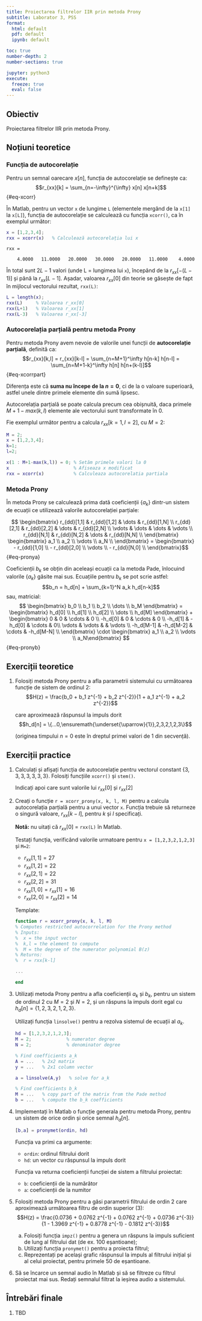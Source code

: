 ```yaml
---
title: Proiectarea filtrelor IIR prin metoda Prony
subtitle: Laborator 3, PSS
format: 
  html: default
  pdf: default
  ipynb: default

toc: true
number-depth: 2
number-sections: true

jupyter: python3
execute:
  freeze: true
  eval: false
---
```


\newcommand*{\underuparrow}[1]{\ensuremath{\underset{\uparrow}{#1}}} 

## Obiectiv

Proiectarea filtrelor IIR prin metoda Prony.

## Noțiuni teoretice

### Funcția de autocorelație

Pentru un semnal oarecare $x[n]$, funcția de autocorelație se definește ca:
$$r_{xx}[k] = \sum_{n=-\infty}^{\infty} x[n] x[n+k]$${#eq-xcorr}

În Matlab, pentru un vector `x` de lungime `L` (elementele mergând de la `x[1]` la `x[L]`), 
funcția de autocorelație se calculează cu funcția  `xcorr()`, ca în  exemplul următor:

```matlab
x = [1,2,3,4];
rxx = xcorr(x)   % Calculează autocorelația lui x
```

    rxx =
    
        4.0000   11.0000   20.0000   30.0000   20.0000   11.0000    4.0000
    

În total sunt $2L-1$ valori (unde L = lungimea lui `x`), începând de la $r_{xx}[-(L-1)]$ și până la $r_{xx}[L-1]$. 
Așadar, valoarea $r_{xx}[0]$ din teorie se găsește de fapt în mijlocul vectorului rezultat, `rxx(L)`:

```matlab
L = length(x);
rxx(L)     % Valoarea r_xx[0] 
rxx(L+1)   % Valoarea r_xx[1] 
rxx(L-3)   % Valoarea r_xx[-3] 
```

### Autocorelația parțială pentru metoda Prony

Pentru metoda Prony avem nevoie de valorile unei funcții de **autocorelație parțială**, definită ca:
$$r_{xx}[k,l] = r_{xx}[k-l] = \sum_{n=M+1}^\infty h[n-k] h[n-l] = \sum_{n=M+1-k}^\infty h[n] h[n+(k-l)]$${#eq-xcorrpart}

Diferența este că **suma nu începe de la $n=0$**, ci de la o valoare superioară, astfel unele dintre primele elemente din sumă lipsesc.

Autocorelația parțială se poate calcula precum cea obișnuită, daca primele $M + 1 - max(k,l)$ elemente ale vectorului sunt transformate în 0.

Fie exemplul următor pentru a calcula $r_{xx}[k=1, l=2]$, cu $M=2$:


```matlab
M = 2;
x = [1,2,3,4];
k=1;
l=2;

x(1 : M+1-max(k,l)) = 0; % Setăm primele valori la 0
x                        % Afiseaza x modificat
rxx = xcorr(x)           % Calculeaza autocorelatia partiala
```

### Metoda Prony

În metoda Prony se calculează prima dată coeficienții $\{a_k\}$ dintr-un sistem de ecuații ce utilizează valorile autocorelației parțiale:

$$
\begin{bmatrix}
r_{dd}[1,1] & r_{dd}[1,2] & \dots & r_{dd}[1,N] \\
r_{dd}[2,1] & r_{dd}[2,2] & \dots & r_{dd}[2,N] \\
\vdots & \dots & \dots & \vdots \\ 
r_{dd}[N,1] & r_{dd}[N,2] & \dots & r_{dd}[N,N] \\
\end{bmatrix}
\begin{bmatrix} 
a_1 \\ 
a_2 \\ 
\vdots \\ 
a_N \\ 
\end{bmatrix}
= 
\begin{bmatrix} 
- r_{dd}[1,0] \\ 
- r_{dd}[2,0] \\ 
\vdots \\ 
- r_{dd}[N,0] \\ 
\end{bmatrix}$${#eq-pronya}


Coeficienții $b_k$ se obțin din aceleași ecuații ca la metoda Pade, înlocuind valorile $\{a_k\}$ găsite mai sus.
Ecuațiile pentru $b_k$ se pot scrie astfel:
$$b_n = h_d[n] + \sum_{k=1}^N a_k h_d[n-k]$$
sau, matricial:
$$
\begin{bmatrix} b_0 \\ b_1 \\ b_2  \\ \dots \\ b_M \end{bmatrix}
= 
\begin{bmatrix} h_d[0] \\ h_d[1] \\ h_d[2] \\ \dots \\ h_d[M] \end{bmatrix}
+ 
\begin{bmatrix} 
0 & 0 & \cdots & 0 \\ 
-h_d[0] & 0 & \cdots & 0 \\ 
-h_d[1] & -h_d[0] & \cdots & 0\\ 
\vdots & \vdots & & \vdots \\ 
-h_d[M-1] & -h_d[M-2] & \cdots & -h_d[M-N] \\ 
\end{bmatrix}
\cdot
\begin{bmatrix} a_1 \\ a_2 \\ \vdots \\ a_N\end{bmatrix}
$${#eq-pronyb}



## Exerciții teoretice

1. Folosiți metoda Prony pentru a afla parametrii sistemului cu următoarea funcție de sistem de ordinul 2:
   $$H(z) = \frac{b_0 + b_1 z^{-1} + b_2 z^{-2}}{1 + a_1 z^{-1} + a_2 z^{-2}}$$

   care aproximează răspunsul la impuls dorit
   $$h_d[n] = \{...0,\underuparrow{1},2,3,2,1,2,3\}$$
   
   (originea timpului $n=0$ este în dreptul primei valori de 1 din secvență).


## Exerciții practice

1. Calculați și afișați funcția de autocorelație pentru vectorul constant $\{3, 3, 3, 3, 3, 3, 3\}$.
   Folosiți funcțiile `xcorr()` și `stem()`.

   Indicați apoi care sunt valorile lui $r_{xx}[0]$ și $r_{xx}[2]$

2. Creați o funcție `r = xcorr_prony(x, k, l, M)` pentru a calcula autocorelația parțială pentru a unui vector `x`.
   Funcția trebuie să returneze o singură valoare, $r_{xx}[k-l]$, pentru $k$ și $l$ specificați.

   **Notă:** nu uitați că $r_{xx}[0]$ = `rxx(L)` în Matlab.

    Testați funcția, verificând valorile urmatoare pentru `x = [1,2,3,2,1,2,3]` și `M=2`:
    - $r_{xx}[1,1] = 27$
    - $r_{xx}[1,2] = 22$
    - $r_{xx}[2,1] = 22$
    - $r_{xx}[2,2] = 31$
    - $r_{xx}[1,0] = r_{xx}[1] = 16$
    - $r_{xx}[2,0] = r_{xx}[2] = 14$

    Template:

    ```matlab
    function r = xcorr_prony(x, k, l, M)
    % Computes restricted autocorrelation for the Prony method
    % Inputs:
    %  x = the input vector
    %  k,l = the element to compute
    %  M = the degree of the numerator polynomial B(z)
    % Returns:
    %  r = rxx[k-l]

    ...

    end
    ```

3. Utilizați metoda Prony pentru a afla coeficienții $a_k$ și $b_k$,
   pentru un sistem de ordinul 2 cu $M=2$ și $N=2$,
   și un răspuns la impuls dorit egal cu $h_d[n] = \{1,2,3,2,1,2,3\}$.
   
   Utilizați funcția `linsolve()` pentru a rezolva sistemul de ecuații al $a_k$.

    ```matlab
    hd = [1,2,3,2,1,2,3];
    M = 2;             % numerator degree
    N = 2;             % denominator degree

    % Find coefficients a_k
    A = ...   % 2x2 matrix
    y = ...   % 2x1 column vector

    a = linsolve(A,y)   % solve for a_k

    % Find coefficients b_k
    M = ...   % copy part of the matrix from the Pade method
    b = ...   % compute the b_k coefficients
    ```


4. Implementați în Matlab o funcție generala pentru metoda Prony,
   pentru un sistem de orice ordin și orice semnal $h_d[n]$.

    ```matlab
    [b,a] = pronymet(ordin, hd)
    ```

    Funcția va primi ca argumente:
	- `ordin`: ordinul filtrului dorit
	- `hd`: un vector cu răspunsul la impuls dorit
	
	Funcția va returna coeficienții funcției de sistem a filtrului proiectat:
	- `b`: coeficienții de la numărător
	- `a`: coeficienții de la numitor

5. Folosiți metoda Prony pentru a găsi parametrii filtrului de ordin 2 
care aproximează următoarea filtru de ordin superior (3):
$$H(z) = \frac{0.0736 + 0.0762 z^{-1} + 0.0762 z^{-1} + 0.0736 z^{-3}}
{1 - 1.3969 z^{-1} + 0.8778 z^{-1} - 0.1812 z^{-3}}$$

   a. Folosiți funcția `impz()` pentru a genera un răspuns la impuls suficient de lung al filtrului dat (de ex. 100 eșantioane);
   b. Utilizați funcția `pronymet()` pentru a proiecta filtrul;
   c. Reprezentați pe același grafic răspunsul la impuls al filtrului inițial 
   și al celui proiectat, pentru primele 50 de eșantioane.

6. Să se încarce un semnal audio în Matlab și să se filtreze cu filtrul proiectat mai sus.
Redați semnalul filtrat la ieșirea audio a sistemului.

## Întrebări finale

1. TBD
